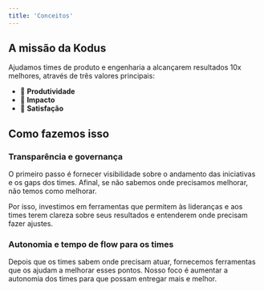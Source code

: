 ```yaml
---
title: 'Conceitos'
---
```


## A missão da Kodus

Ajudamos times de produto e engenharia a alcançarem resultados 10x melhores, através de três valores principais:

* 🚀 **Produtividade**
* 🎯 **Impacto**
* 💜 **Satisfação**

## Como fazemos isso

### Transparência e governança

O primeiro passo é fornecer visibilidade sobre o andamento das iniciativas e os gaps dos times. Afinal, se não sabemos onde precisamos melhorar, não temos como melhorar.

Por isso, investimos em ferramentas que permitem às lideranças e aos times terem clareza sobre seus resultados e entenderem onde precisam fazer ajustes.

### Autonomia e tempo de flow para os times

Depois que os times sabem onde precisam atuar, fornecemos ferramentas que os ajudam a melhorar esses pontos. Nosso foco é aumentar a autonomia dos times para que possam entregar mais e melhor.
